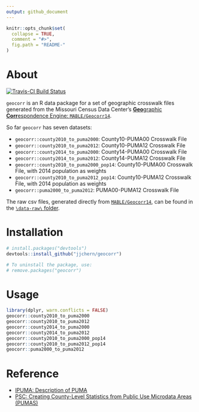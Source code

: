 ```yaml
---
output: github_document
---
```


<!-- README.md is generated from README.Rmd. Please edit that file -->

```r
knitr::opts_chunk$set(
  collapse = TRUE,
  comment = "#>",
  fig.path = "README-"
)
```

# About

[![Travis-CI Build Status](https://travis-ci.org/jjchern/geocorr.svg?branch=master)](https://travis-ci.org/jjchern/geocorr)

`geocorr` is an R data package for a set of geographic crosswalk files 
generated from the Missouri Census Data Center's [**Geo**graphic **Corr**espondence Engine: `MABLE/Geocorr14`](http://mcdc.missouri.edu/websas/geocorr14.html). 

So far `geocorr` has seven datasets:

- `geocorr::county2010_to_puma2000`: County10-PUMA00 Crosswalk File
- `geocorr::county2010_to_puma2012`: County10-PUMA12 Crosswalk File
- `geocorr::county2014_to_puma2000`: County14-PUMA00 Crosswalk File
- `geocorr::county2014_to_puma2012`: County14-PUMA12 Crosswalk File
- `geocorr::county2010_to_puma2000_pop14`: County10-PUMA00 Crosswalk File, with 2014 population as weights
- `geocorr::county2010_to_puma2012_pop14`: County10-PUMA12 Crosswalk File, with 2014 population as weights
- `geocorr::puma2000_to_puma2012`: PUMA00-PUMA12 Crosswalk File

The raw csv files, generated directly from [`MABLE/Geocorr14`](http://mcdc.missouri.edu/websas/geocorr14.html),
can be found in the [`\data-raw\` folder](https://github.com/jjchern/geocorr/tree/master/data-raw).

# Installation

```R
# install.packages("devtools")
devtools::install_github("jjchern/geocorr")

# To uninstall the package, use:
# remove.packages("geocorr")
```

# Usage

```r
library(dplyr, warn.conflicts = FALSE)
geocorr::county2010_to_puma2000
geocorr::county2010_to_puma2012
geocorr::county2014_to_puma2000
geocorr::county2014_to_puma2012
geocorr::county2010_to_puma2000_pop14
geocorr::county2010_to_puma2012_pop14
geocorr::puma2000_to_puma2012
```

# Reference

- [IPUMA: Description of PUMA](https://usa.ipums.org/usa-action/variables/PUMA)
- [PSC: Creating County-Level Statistics from Public Use Microdata Areas (PUMAS)](http://www.psc.isr.umich.edu/dis/census/Features/puma2cnty/)
